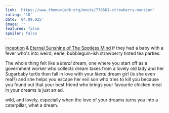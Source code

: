 ```yaml
---
link: 'https://www.themoviedb.org/movie/776561-strawberry-mansion'
rating: '10'
date: '04.09.025'
image: ''
featured: false
spoiler: false
---
```

<span className='decoration-dashed underline underline-offset-2 decoration-blue-500'><a href='https://www.themoviedb.org/movie/27205-inception' target="_blank">Inception</a></span> & 
<span className='decoration-dashed underline underline-offset-2 decoration-blue-500'><a href='https://www.themoviedb.org/movie/38-eternal-sunshine-of-the-spotless-mind' target="_blank">Eternal Sunshine of The Spotless Mind</a></span>
if they had a baby with a fever who's into 
weird, eerie, bubblegum-ish strawberry tinted tea parties.

The whole thing felt like a *literal* dream, one where you start off as a government worker
who collects dream taxes from a lovely old lady and her Sugarbaby turtle then fall in love
with your *literal* dream girl (is she even real?) and she helps you escape her evil son who
tries to kill you because you found out that your best friend who brings your favourite chicken
meal in your dreams is just an ad. 

wild, and lovely, especially when the love of your dreams turns you into a caterpillar, what 
a dream.